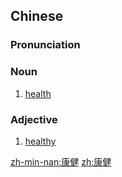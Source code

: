 ==Chinese==
{{zh-forms}}

===Pronunciation===
{{zh-pron
|m=kāngjiàn
|c=hong1 gin6
|mn=qz,tw,xm,zz:khong-kiān
|cat=n
}}

===Noun===
{{zh-noun}}

# [[health]]

===Adjective===
{{zh-adj}}

# [[healthy]]

[[zh-min-nan:康健]]
[[zh:康健]]